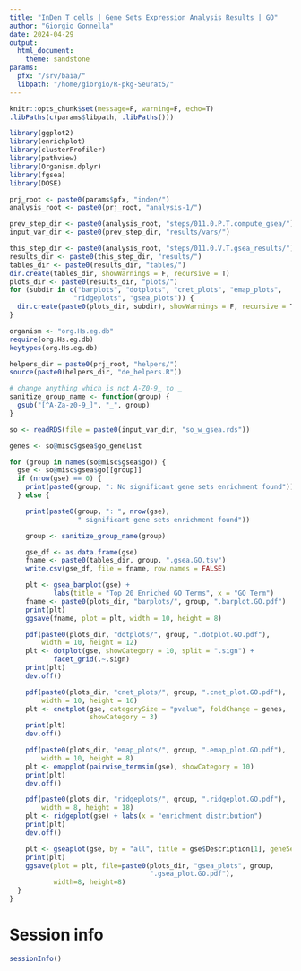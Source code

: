 ```yaml
---
title: "InDen T cells | Gene Sets Expression Analysis Results | GO"
author: "Giorgio Gonnella"
date: 2024-04-29
output:
  html_document:
    theme: sandstone
params:
  pfx: "/srv/baia/"
  libpath: "/home/giorgio/R-pkg-Seurat5/"
---
```


```r
knitr::opts_chunk$set(message=F, warning=F, echo=T)
.libPaths(c(params$libpath, .libPaths()))

library(ggplot2)
library(enrichplot)
library(clusterProfiler)
library(pathview)
library(Organism.dplyr)
library(fgsea)
library(DOSE)

prj_root <- paste0(params$pfx, "inden/")
analysis_root <- paste0(prj_root, "analysis-1/")

prev_step_dir <- paste0(analysis_root, "steps/011.0.P.T.compute_gsea/")
input_var_dir <- paste0(prev_step_dir, "results/vars/")

this_step_dir <- paste0(analysis_root, "steps/011.0.V.T.gsea_results/")
results_dir <- paste0(this_step_dir, "results/")
tables_dir <- paste0(results_dir, "tables/")
dir.create(tables_dir, showWarnings = F, recursive = T)
plots_dir <- paste0(results_dir, "plots/")
for (subdir in c("barplots", "dotplots", "cnet_plots", "emap_plots",
                "ridgeplots", "gsea_plots")) {
  dir.create(paste0(plots_dir, subdir), showWarnings = F, recursive = T)
}

organism <- "org.Hs.eg.db"
require(org.Hs.eg.db)
keytypes(org.Hs.eg.db)

helpers_dir = paste0(prj_root, "helpers/")
source(paste0(helpers_dir, "de_helpers.R"))
```

```r
# change anything which is not A-Z0-9_ to _
sanitize_group_name <- function(group) {
  gsub("[^A-Za-z0-9_]", "_", group)
}
```

```r
so <- readRDS(file = paste0(input_var_dir, "so_w_gsea.rds"))
```

```r
genes <- so@misc$gsea$go_genelist

for (group in names(so@misc$gsea$go)) {
  gse <- so@misc$gsea$go[[group]]
  if (nrow(gse) == 0) {
    print(paste0(group, ": No significant gene sets enrichment found"))
  } else {

    print(paste0(group, ": ", nrow(gse),
                 " significant gene sets enrichment found"))

    group <- sanitize_group_name(group)

    gse_df <- as.data.frame(gse)
    fname <- paste0(tables_dir, group, ".gsea.GO.tsv")
    write.csv(gse_df, file = fname, row.names = FALSE)

    plt <- gsea_barplot(gse) +
           labs(title = "Top 20 Enriched GO Terms", x = "GO Term")
    fname <- paste0(plots_dir, "barplots/", group, ".barplot.GO.pdf")
    print(plt)
    ggsave(fname, plot = plt, width = 10, height = 8)

    pdf(paste0(plots_dir, "dotplots/", group, ".dotplot.GO.pdf"),
        width = 10, height = 12)
    plt <- dotplot(gse, showCategory = 10, split = ".sign") +
           facet_grid(.~.sign)
    print(plt)
    dev.off()

    pdf(paste0(plots_dir, "cnet_plots/", group, ".cnet_plot.GO.pdf"),
        width = 10, height = 16)
    plt <- cnetplot(gse, categorySize = "pvalue", foldChange = genes,
                    showCategory = 3)
    print(plt)
    dev.off()

    pdf(paste0(plots_dir, "emap_plots/", group, ".emap_plot.GO.pdf"),
        width = 10, height = 8)
    plt <- emapplot(pairwise_termsim(gse), showCategory = 10)
    print(plt)
    dev.off()

    pdf(paste0(plots_dir, "ridgeplots/", group, ".ridgeplot.GO.pdf"),
        width = 8, height = 18)
    plt <- ridgeplot(gse) + labs(x = "enrichment distribution")
    print(plt)
    dev.off()

    plt <- gseaplot(gse, by = "all", title = gse$Description[1], geneSetID = 1)
    print(plt)
    ggsave(plot = plt, file=paste0(plots_dir, "gsea_plots", group,
                                   ".gsea_plot.GO.pdf"),
           width=8, height=8)
  }
}
```

# Session info

```r
sessionInfo()
```
